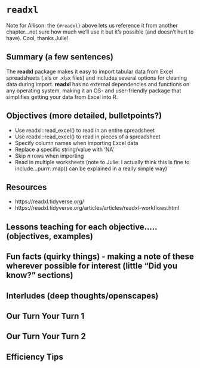 # `readxl` {#readxl}
Note for Allison: the `{#readxl}` above lets us reference it from another chapter...not sure how much we'll use it but it's possible (and doesn't hurt to have). Cool, thanks Julie! 

## Summary (a few sentences)

The **readxl** package makes it easy to import tabular data from Excel spreadsheets (.xls or .xlsx files) and includes several options for cleaning data during import. **readxl** has no external dependencies and functions on any operating system, making it an OS- and user-friendly package that simplifies getting your data from Excel into R. 

## Objectives (more detailed, bulletpoints?)

- Use readxl::read_excel() to read in an entire spreadsheet
- Use readxl::read_excel() to read in pieces of a spreadsheet
- Specify column names when importing Excel data
- Replace a specific string/value with 'NA' 
- Skip *n* rows when importing
- Read in multiple worksheets (note to Julie: I actually think this is fine to include...purrr::map() can be explained in a really simple way) 

## Resources

- https://readxl.tidyverse.org/
- https://readxl.tidyverse.org/articles/articles/readxl-workflows.html


## Lessons teaching for each objective….. (objectives, examples)
## Fun facts (quirky things) - making a note of these wherever possible for interest (little “Did you know?” sections)
## Interludes (deep thoughts/openscapes)
## Our Turn Your Turn 1
## Our Turn Your Turn 2
## Efficiency Tips

